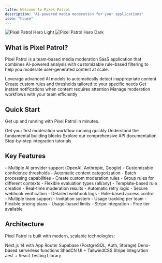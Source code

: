 ```yaml
---
title: Welcome to Pixel Patrol
description: "AI-powered media moderation for your applications"
icon: "house"
---
```


<img
  className="block dark:hidden"
  src="/images/hero-light.png"
  alt="Pixel Patrol Hero Light"
/>
<img
  className="hidden dark:block"
  src="/images/hero-dark.png"
  alt="Pixel Patrol Hero Dark"
/>

## What is Pixel Patrol?

Pixel Patrol is a team-based media moderation SaaS application that combines AI-powered analysis with customizable rule-based filtering to help you moderate user-generated content at scale.

<CardGroup cols={2}>
  <Card
    title="AI-Powered Moderation"
    icon="robot"
    href="/features/ai-moderation"
  >
    Leverage advanced AI models to automatically detect inappropriate content
  </Card>
  <Card
    title="Rule-Based Filtering"
    icon="filter"
    href="/features/rule-based-moderation"
  >
    Create custom rules and thresholds tailored to your specific needs
  </Card>
  <Card
    title="Real-time Webhooks"
    icon="webhook"
    href="/features/webhook-notifications"
  >
    Get instant notifications when content requires attention
  </Card>
  <Card
    title="Team Collaboration"
    icon="users"
    href="/features/team-management"
  >
    Manage moderation workflows with your team efficiently
  </Card>
</CardGroup>

## Quick Start

Get up and running with Pixel Patrol in minutes.

<CardGroup cols={2}>
  <Card
    title="Start in 5 minutes"
    icon="rocket"
    href="/quickstart"
  >
    Get your first moderation workflow running quickly
  </Card>
  <Card
    title="Core Concepts"
    icon="book"
    href="/concepts/teams"
  >
    Understand the fundamental building blocks
  </Card>
  <Card
    title="API Reference"
    icon="code"
    href="/api-reference/introduction"
  >
    Explore our comprehensive API documentation
  </Card>
  <Card
    title="Integration Guides"
    icon="puzzle"
    href="/guides/nextjs-integration"
  >
    Step-by-step integration tutorials
  </Card>
</CardGroup>

## Key Features

<AccordionGroup>
  <Accordion title="🤖 AI Moderation" icon="robot">
    - Multiple AI provider support (OpenAI, Anthropic, Google)
    - Customizable confidence thresholds
    - Automatic content categorization
    - Batch processing capabilities
  </Accordion>
  
  <Accordion title="📏 Rule-Based System" icon="filter">
    - Create custom moderation rules
    - Group rules for different contexts
    - Flexible evaluation types (all/any)
    - Template-based rule creation
  </Accordion>
  
  <Accordion title="🔔 Webhook Notifications" icon="webhook">
    - Real-time moderation results
    - Automatic retry logic
    - Secure webhook verification
    - Detailed webhook logs
  </Accordion>
  
  <Accordion title="👥 Team Management" icon="users">
    - Role-based access control
    - Multiple team support
    - Invitation system
    - Usage tracking per team
  </Accordion>
  
  <Accordion title="💳 Subscription Billing" icon="credit-card">
    - Flexible pricing plans
    - Usage-based limits
    - Stripe integration
    - Free tier available
  </Accordion>
</AccordionGroup>

## Architecture

Pixel Patrol is built with modern, scalable technologies:

<CardGroup cols={3}>
  <Card title="Frontend" icon="browser">
    Next.js 14 with App Router
  </Card>
  <Card title="Backend" icon="database">
    Supabase (PostgreSQL, Auth, Storage)
  </Card>
  <Card title="Edge Functions" icon="bolt">
    Deno-based serverless functions
  </Card>
  <Card title="UI Framework" icon="palette">
    ShadCN UI + TailwindCSS
  </Card>
  <Card title="Payments" icon="credit-card">
    Stripe integration
  </Card>
  <Card title="Testing" icon="flask">
    Jest + React Testing Library
  </Card>
</CardGroup>